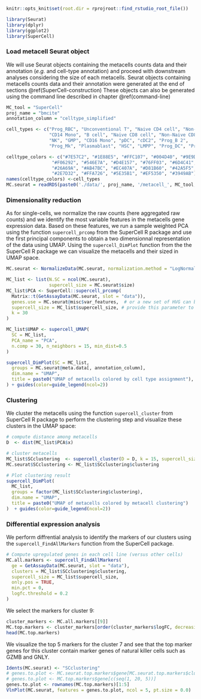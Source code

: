 
[//]: # (Weighted downstream analysis of metacells using R (Seurat))

```r
knitr::opts_knit$set(root.dir = rprojroot::find_rstudio_root_file())
```

```r
library(Seurat) 
library(dplyr)
library(ggplot2)
library(SuperCell)
```

### Load metacell Seurat object

We will use Seurat objects containing the metacells counts data and their annotation (*e.g.* and cell-type annotation) and
proceed with downstream analyses considering the size of each metacells.
Seurat objects containing metacells counts data and their annotation were generated at the end of sections \@ref(SuperCell-construction)
These objects can also be generated using the command line described in chapter \@ref(command-line)

```r
MC_tool = "SuperCell"
proj_name = "bmcite"
annotation_column = "celltype_simplified"

cell_types <- c("Prog_RBC", "Unconventional T", "Naive CD4 cell", "Non-Naive CD4 cell", 
                "CD14 Mono", "B cell", "Naive CD8 cell", "Non-Naive CD8 cell", 
                "NK", "GMP", "CD16 Mono", "pDC", "cDC2", "Prog_B 2", 
                "Prog_Mk", "Plasmablast", "HSC", "LMPP", "Prog_DC", "Prog_B 1")

celltype_colors <- c("#7E57C2", "#1E88E5", "#FFC107", "#004D40", "#9E9D24", 
                 "#F06292", "#546E7A", "#D4E157", "#76FF03", "#6D4C41", 
                 "#26A69A", "#AB47BC", "#EC407A", "#D81B60", "#42A5F5", 
                 "#2E7D32", "#FFA726", "#5E35B1", "#EF5350", "#3949AB")
names(celltype_colors) <-cell_types
MC.seurat = readRDS(paste0('./data/', proj_name, '/metacell_', MC_tool,'.rds'))
```


### Dimensionality reduction

As for single-cells, we normalize the raw counts (here aggregated raw counts) and we identify the most variable features in the metacells gene expression data.
Based on these features, we run a sample weighted PCA using the function `supercell_prcomp` from the SuperCell R package
and use the first principal components to obtain a two dimensionnal representation of the data using UMAP.
Using the `supercell_DimPlot` function from the the SuperCell R package we can visualize the metacells and their sized in UMAP space.

```r
MC.seurat <- NormalizeData(MC.seurat, normalization.method = "LogNormalize")

MC_list <- list(N.SC = ncol(MC.seurat),
                supercell_size = MC.seurat$size)
MC_list$PCA <- SuperCell::supercell_prcomp(
  Matrix::t(GetAssayData(MC.seurat, slot = "data")),
  genes.use = MC.seurat@misc$var_features,  # or a new set of HVG can be computed
  supercell_size = MC_list$supercell_size, # provide this parameter to run sample-weighted version of PCA,
  k = 30
)

MC_list$UMAP <- supercell_UMAP(
  SC = MC_list,
  PCA_name = "PCA",
  n.comp = 30, n_neighbors = 15, min_dist=0.5
)

supercell_DimPlot(SC = MC_list, 
  groups = MC.seurat@meta.data[, annotation_column],
  dim.name = "UMAP", 
  title = paste0("UMAP of metacells colored by cell type assignment"), color.use = celltype_colors
) + guides(color=guide_legend(ncol=2))

```

### Clustering

We cluster the metacells using the function `supercell_cluster` from SuperCell R package to perform the clustering step and visualize these clusters in the UMAP space:
```r
# compute distance among metacells
D  <- dist(MC_list$PCA$x)

# cluster metacells
MC_list$SCclustering  <- supercell_cluster(D = D, k = 15, supercell_size = MC_list$supercell_size)
MC.seurat$SCclustering <- MC_list$SCclustering$clustering

# Plot clustering result
supercell_DimPlot(
  MC_list, 
  groups = factor(MC_list$SCclustering$clustering),
  dim.name = "UMAP", 
  title = paste0("UMAP of metacells colored by metacell clustering")
)  + guides(color=guide_legend(ncol=2))
```

### Differential expression analysis

We perform diffrential analysis to identify the markers of our clusters using the `supercell_FindAllMarkers` function from the SuperCell package. 
```r
# Compute upregulated genes in each cell line (versus other cells)
MC.all.markers <- supercell_FindAllMarkers(
  ge = GetAssayData(MC.seurat, slot = "data"), 
  clusters = MC_list$SCclustering$clustering, 
  supercell_size = MC_list$supercell_size,
  only.pos = TRUE, 
  min.pct = 0, 
  logfc.threshold = 0.2
)

```

We select the markers for cluster 9: 
```r
cluster_markers <- MC.all.markers[[9]]
MC.top.markers <- cluster_markers[order(cluster_markers$logFC, decreasing = T),]
head(MC.top.markers)
```

We visualize the top 5 markers for the cluster 7 and see that the top marker genes for this cluster contain marker genes of natural killer cells such as GZMB and GNLY.
```r
Idents(MC.seurat) <- "SCclustering"
# genes.to.plot <- MC.seurat.top.markers$gene[MC.seurat.top.markers$cluster == unique(MC.seurat@meta.data[,annotation_column])[1]]
# genes.to.plot <- MC.top.markers$gene[c(seq(1, 20, 5))]
genes.to.plot <- rownames(MC.top.markers)[1:5]
VlnPlot(MC.seurat, features = genes.to.plot, ncol = 5, pt.size = 0.0)  
```


